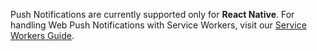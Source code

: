 <Callout>

Push Notifications are currently supported only for **React Native**. For handling Web Push Notifications with Service Workers, visit our [Service Workers Guide](/lib/utilities/serviceworker#handling-a-push-notification).

</Callout>
